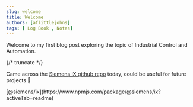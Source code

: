 ```yaml
---
slug: welcome
title: Welcome
authors: [aflittlejohns]
tags: [ Log Book , Notes]
---
```


Welcome to my first blog post exploring the topic of Industrial Control and Automation.

{/* truncate */}

Came across the [Siemens iX github repo](https://github.com/siemens/ix) today, could be useful for future projects :thinking:


<div style={{ display: "grid" }}>
<IconNpm title="npm icon" className="npm-icon"/> [@siemens/ix](https://www.npmjs.com/package/@siemens/ix?activeTab=readme)
</div>
